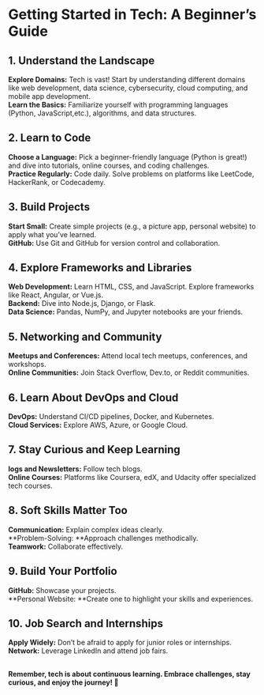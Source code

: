 # Getting Started in Tech: A Beginner’s Guide


## 1. Understand the Landscape
**Explore Domains:** Tech is vast! Start by understanding different domains like web development, data science, cybersecurity, cloud computing, and mobile app development.  
**Learn the Basics:** Familiarize yourself with programming languages (Python, JavaScript,etc.), algorithms, and data structures.


## 2. Learn to Code
**Choose a Language:** Pick a beginner-friendly language (Python is great!) and dive into tutorials, online courses, and coding challenges.  
**Practice Regularly:** Code daily. Solve problems on platforms like LeetCode, HackerRank, or Codecademy. 


## 3. Build Projects
**Start Small:** Create simple projects (e.g., a picture app, personal website) to apply what you’ve learned.  
**GitHub:** Use Git and GitHub for version control and collaboration.


## 4. Explore Frameworks and Libraries
**Web Development:** Learn HTML, CSS, and JavaScript. Explore frameworks like React, Angular, or Vue.js.    
**Backend:** Dive into Node.js, Django, or Flask.    
**Data Science:** Pandas, NumPy, and Jupyter notebooks are your friends.


## 5. Networking and Community
**Meetups and Conferences:** Attend local tech meetups, conferences, and workshops.  
**Online Communities:** Join Stack Overflow, Dev.to, or Reddit communities.  


## 6. Learn About DevOps and Cloud
**DevOps:** Understand CI/CD pipelines, Docker, and Kubernetes.  
**Cloud Services:** Explore AWS, Azure, or Google Cloud.


## 7. Stay Curious and Keep Learning
**logs and Newsletters:** Follow tech blogs.  
**Online Courses:** Platforms like Coursera, edX, and Udacity offer specialized tech courses.

## 8. Soft Skills Matter Too
**Communication:** Explain complex ideas clearly.  
**Problem-Solving: **Approach challenges methodically.  
**Teamwork:** Collaborate effectively.


## 9. Build Your Portfolio
**GitHub:** Showcase your projects.  
**Personal Website: **Create one to highlight your skills and experiences.


## 10. Job Search and Internships
**Apply Widely:** Don’t be afraid to apply for junior roles or internships.  
**Network:** Leverage LinkedIn and attend job fairs.  


##
**Remember, tech is about continuous learning. Embrace challenges, stay curious, and enjoy the journey! 🚀**